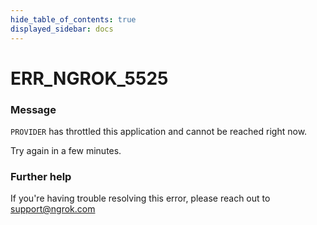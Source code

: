 ```yaml
---
hide_table_of_contents: true
displayed_sidebar: docs
---
```



# ERR_NGROK_5525

### Message

`PROVIDER` has throttled this application and cannot be reached right now.

Try again in a few minutes.

<ErrorDetails error="err_ngrok_5525" />

### Further help

If you're having trouble resolving this error, please reach out to [support@ngrok.com](mailto:support@ngrok.com?subject=Help%20with%20ERR_NGROK_5525)
